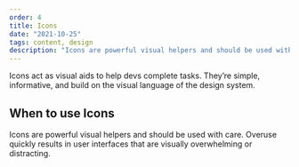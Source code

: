 ```yaml
---
order: 4
title: Icons
date: "2021-10-25"
tags: content, design
description: "Icons are powerful visual helpers and should be used with care."
---
```


Icons act as visual aids to help devs complete tasks.
They’re simple, informative, and build on the visual language of the design system.

## When to use Icons

Icons are powerful visual helpers and should be used with care.
Overuse quickly results in user interfaces that are visually overwhelming or distracting.
